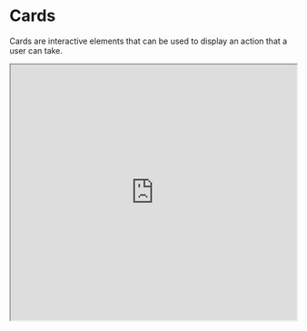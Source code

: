 
<Meta title="JSX/Cards/Intro" />

# Cards

Cards are interactive elements that can be used to display an action that a user can take.

<Preview>
  <iframe
    width="100%"
    height="450"
    src="https://www.figma.com/embed?embed_host=share&url=https%3A%2F%2Fwww.figma.com%2Ffile%2FMKs4cbojdVOBKUxv7okb93%2FDirty-Swan-Pattern-Library%3Fnode-id%3D358%253A19"
    allowFullScreen
  />
</Preview>

# Models

## Card Size (xsmall, small, medium, big)

The card size can be set with the following properties: `xsmall`, `small`, `medium`, `big`. Depending on the type of card this setting
affects the font size of the title and card padding.

## Card State

The card state is an string literral type with the following properties:

| state        | description                                              |
| ------------ | -------------------------------------------------------- |
| `actionable` | User can hover on the card, the cursor is set as pointer |
| `static`     | Card is displayed as is, no hovering.                    |
| `muted`      | Card is displayed faded, no hovering.                    |

## Icon

The icon object is defined with the following poperties

```typescript
export interface Icon {
  src: string; // source of the image
  alt: string; // alternate text if the image can't be displayed
}
```
